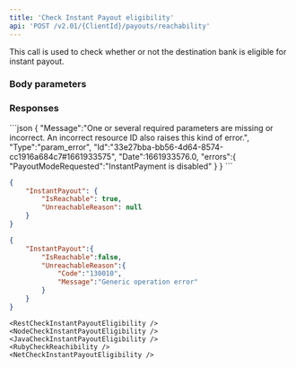 ```yaml
---
title: 'Check Instant Payout eligibility'  
api: 'POST /v2.01/{ClientId}/payouts/reachability'  
---
```




This call is used to check whether or not the destination bank is eligible for instant payout.  

### Body parameters  

<PayoutModeRequested1 />  

<AuthorId1 />  

<DebitedFunds3 />  

<Fees2 />  

<DebitedWalletId />  

<BankAccountId />  

<BankWireRef />  

### Responses  

<AccordionGroup><Accordion title="200 - Bank is reachable">  

<IsReachableResponse />  

<UnreachableReasonResponse /></Accordion>

<Accordion title="200 - Bank is unreachable">  

<IsReachableResponse />  

<UnreachableReasonResponse /></Accordion>

</AccordionGroup>  
<AccordionGroup>  

<Accordion title="400 - Instant payment disabled ">
```json
{
    "Message":"One or several required parameters are missing or incorrect. An incorrect resource ID also raises this kind of error.",
    "Type":"param_error",
    "Id":"33e27bba-bb56-4d64-8574-cc1916a684c7#1661933575",
    "Date":1661933576.0,
    "errors":{
        "PayoutModeRequested":"InstantPayment is disabled"
    }
}  
 ```  
 </Accordion>

</AccordionGroup>  

<ResponseExample>  

```json 200 - Bank is reachable  
{
    "InstantPayout": {
        "IsReachable": true,
        "UnreachableReason": null
    }
}  
 ```  

```json 200 - Bank is unreachable  
{
    "InstantPayout":{
        "IsReachable":false,
        "UnreachableReason":{
            "Code":"130010",
            "Message":"Generic operation error"
        }
    }
}  
 ```  



</ResponseExample>  

<RequestExample>  

    <RestCheckInstantPayoutEligibility />
    <NodeCheckInstantPayoutEligibility />
    <JavaCheckInstantPayoutEligibility />
    <RubyCheckReachibility />
    <NetCheckInstantPayoutEligibility />
    
</RequestExample>